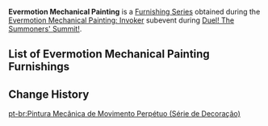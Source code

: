 {{Terminology Infobox
|title = Evermotion Mechanical Painting
|image = Item Evermotion Mechanical Painting - Tenshukaku.png
|type  = Furnishing Series
|event = Evermotion Mechanical Painting: Invoker
}}
'''Evermotion Mechanical Painting''' is a [[Furnishing Series]] obtained during the [[Evermotion Mechanical Painting: Invoker]] subevent during [[Duel! The Summoners' Summit!]].

==List of Evermotion Mechanical Painting Furnishings==
{{Furnishings by Category Table
|Evermotion Mechanical Painting (Furnishing Series)
|header=[[Furnishings]] in the Evermotion Mechanical Painting Series
}}

==Change History==
{{Change History|3.7}}
[[Category:Evermotion Mechanical Painting (Furnishing Series)| ]]

[[pt-br:Pintura Mecânica de Movimento Perpétuo (Série de Decoração)]]